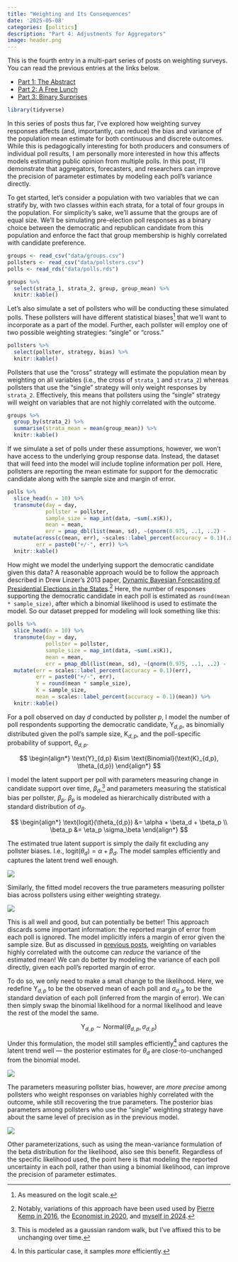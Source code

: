 ```yaml
---
title: "Weighting and Its Consequences"
date: '2025-05-08'
categories: [politics]
description: "Part 4: Adjustments for Aggregators"
image: header.png
---
```


::: {.callout-note}
This is the fourth entry in a multi-part series of posts on weighting surveys. You can read the previous entries at the links below.

* [Part 1: The Abstract](../2025-02-15-aapor-01/index.qmd)
* [Part 2: A Free Lunch](../2025-04-20-aapor-02/index.qmd)
* [Part 3: Binary Surprises](../2025-05-04-aapor-03/index.qmd)
:::

```r
library(tidyverse)
```

In this series of posts thus far, I've explored how weighting survey responses affects (and, importantly, can reduce) the bias and variance of the population mean estimate for both continuous and discrete outcomes. While this is pedagogically interesting for both producers and consumers of individual poll results, I am personally more interested in how this affects models estimating public opinion from multiple polls. In this post, I'll demonstrate that aggregators, forecasters, and researchers can improve the precision of parameter estimates by modeling each poll's variance directly.

To get started, let's consider a population with two variables that we can stratify by, with two classes within each strata, for a total of four groups in the population. For simplicity's sake, we'll assume that the groups are of equal size. We'll be simulating pre-election poll responses as a binary choice between the democratic and republican candidate from this population and enforce the fact that group membership is highly correlated with candidate preference.

```r
groups <- read_csv("data/groups.csv")
pollsters <- read_csv("data/pollsters.csv")
polls <- read_rds("data/polls.rds")

groups %>%
  select(strata_1, strata_2, group, group_mean) %>%
  knitr::kable()
```

Let's also simulate a set of pollsters who will be conducting these simulated polls. These pollsters will have different statistical biases^[As measured on the logit scale.] that we'll want to incorporate as a part of the model. Further, each pollster will employ one of two possible weighting strategies: "single" or "cross."

```r
pollsters %>%
  select(pollster, strategy, bias) %>%
  knitr::kable()
```

Pollsters that use the "cross" strategy will estimate the population mean by weighting on all variables (i.e., the cross of `strata_1` and `strata_2`) whereas pollsters that use the "single" strategy will only weight responses by `strata_2`. Effectively, this means that pollsters using the "single" strategy will weight on variables that are not highly correlated with the outcome.

```r
groups %>%
  group_by(strata_2) %>%
  summarise(strata_mean = mean(group_mean)) %>%
  knitr::kable()
```

If we simulate a set of polls under these assumptions, however, we won't have access to the underlying group response data. Instead, the dataset that will feed into the model will include topline information per poll. Here, pollsters are reporting the mean estimate for support for the democratic candidate along with the sample size and margin of error.

```r
polls %>%
  slice_head(n = 10) %>%
  transmute(day = day,
            pollster = pollster,
            sample_size = map_int(data, ~sum(.x$K)),
            mean = mean,
            err = pmap_dbl(list(mean, sd), ~(qnorm(0.975, ..1, ..2) - ..1))) %>%
  mutate(across(c(mean, err), ~scales::label_percent(accuracy = 0.1)(.x)),
         err = paste0("+/-", err)) %>%
  knitr::kable()
```

How might we model the underlying support the democratic candidate given this data? A reasonable approach would be to follow the approach described in Drew Linzer's 2013 paper, [Dynamic Bayesian Forecasting of Presidential Elections in the States](https://votamatic.org/wp-content/uploads/2013/07/Linzer-JASA13.pdf).^[Notably, variations of this approach have been used used by [Pierre Kemp in 2016](https://www.slate.com/features/pkremp_forecast/report.html), the [Economist in 2020](https://projects.economist.com/us-2020-forecast/president), and [myself in 2024](https://www.thedatadiary.net/projects/2024-potus/national).] Here, the number of responses supporting the democratic candidate in each poll is estimated as `round(mean * sample_size)`, after which a binomial likelihood is used to estimate the model. So our dataset prepped for modeling will look something like this:

```r
polls %>%
  slice_head(n = 10) %>%
  transmute(day = day,
            pollster = pollster,
            sample_size = map_int(data, ~sum(.x$K)),
            mean = mean,
            err = pmap_dbl(list(mean, sd), ~(qnorm(0.975, ..1, ..2) - ..1))) %>%
  mutate(err = scales::label_percent(accuracy = 0.1)(err),
         err = paste0("+/-", err),
         Y = round(mean * sample_size),
         K = sample_size,
         mean = scales::label_percent(accuracy = 0.1)(mean)) %>%
  knitr::kable()
```

For a poll observed on day $d$ conducted by pollster $p$, I model the number of poll respondents supporting the democratic candidate, $\text{Y}_{d,p}$, as binomially distributed given the poll's sample size, $\text{K}_{d,p}$, and the poll-specific probability of support, $\theta_{d,p}$.

$$
\begin{align*}
\text{Y}_{d,p} &\sim \text{Binomial}(\text{K}_{d,p}, \theta_{d,p})
\end{align*}
$$

I model the latent support per poll with parameters measuring change in candidate support over time, $\beta_d$,^[This is modeled as a gaussian random walk, but I've affixed this to be unchanging over time.] and parameters measuring the statistical bias per pollster, $\beta_p$. $\beta_p$ is modeled as hierarchically distributed with a standard distribution of $\sigma_\beta$.

$$
\begin{align*}
\text{logit}(\theta_{d,p}) &= \alpha + \beta_d + \beta_p \\
\beta_p &= \eta_p \sigma_\beta
\end{align*}
$$

The estimated true latent support is simply the daily fit excluding any pollster biases. I.e., $\text{logit}(\theta_d) = \alpha + \beta_d$. The model samples efficiently and captures the latent trend well enough.

![](img/binomial_voteshare.png)

Similarly, the fitted model recovers the true parameters measuring pollster bias across pollsters using either weighting strategy.

![](img/binomial_parameters.png)

This is all well and good, but can potentially be better! This approach discards some important information: the reported margin of error from each poll is ignored. The model implicitly infers a margin of error given the sample size. But as discussed in [previous posts](../2025-04-20-aapor-02/index.qmd), weighting on variables highly correlated with the outcome can *reduce* the variance of the estimated mean! We can do better by modeling the variance of each poll directly, given each poll's reported margin of error.

To do so, we only need to make a small change to the likelihood. Here, we redefine $\text{Y}_{d,p}$ to be the observed mean of each poll and $\sigma_{d,p}$ to be the standard deviation of each poll (inferred from the margin of error). We can then simply swap the binomial likelihood for a normal likelihood and leave the rest of the model the same.

$$
\text{Y}_{d,p} \sim \text{Normal}(\theta_{d,p}, \sigma_{d,p})
$$

Under this formulation, the model still samples efficiently^[In this particular case, it samples *more* efficiently.] and captures the latent trend well --- the posterior estimates for $\theta_d$ are close-to-unchanged from the binomial model.

![](img/normal_voteshare.png)

The parameters measuring pollster bias, however, are *more precise* among pollsters who weight responses on variables highly correlated with the outcome, while still recovering the true parameters. The posterior bias parameters among pollsters who use the "single" weighting strategy have about the same level of precision as in the previous model.

![](img/normal_parameters.png)

Other parameterizations, such as using the mean-variance formulation of the beta distribution for the likelihood, also see this benefit. Regardless of the specific likelihood used, the point here is that modeling the reported uncertainty in each poll, rather than using a binomial likelihood, can improve the precision of parameter estimates.
